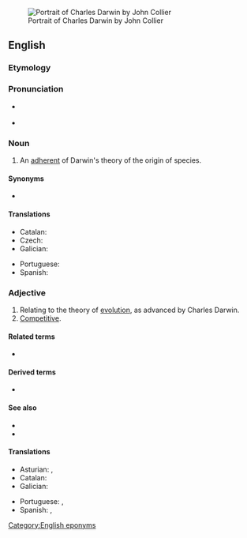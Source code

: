 {{also|darwinian}}
[[Image:Charles_Robert_Darwin_by_John_Collier.jpg|right|thumb|Portrait of Charles Darwin by John Collier]]

==English==

===Etymology===
{{suffix|Darwin|ian|lang=en}}

===Pronunciation===
* {{a|RP}} {{IPA|/dɑːˈwɪni.ən/|lang=en}}
* {{rhymes|ɪniən|lang=en}}

===Noun===
{{en-noun}}

# An [[adherent]] of Darwin's theory of the origin of species.

====Synonyms====
* {{l|en|Darwinist}}

====Translations====
{{trans-top|adherent of Darwin's theory}}
* Catalan: {{t|ca|darwinista|m|f}}
* Czech: {{t|cs|darwinista|m}}
* Galician: {{t|gl|darwinista|m|f}}
{{trans-mid}}
* Portuguese: {{t|pt|darwinista|m|f}}
* Spanish: {{t|es|darwinista|m|f}}
{{trans-bottom}}

===Adjective===
{{en-adj}}

# Relating to the theory of [[evolution]], as advanced by Charles Darwin.
# [[competitive|Competitive]].

====Related terms====
* {{l|en|Darwinism}}

====Derived terms====
* {{l|en|Darwinianism}}

====See also====
* {{l|en|survival of the fittest}}
* {{l|en|natural selection}}

====Translations====
{{trans-top|relating to the theory of evolution}}
* Asturian: {{t|ast|darvinianu}}, {{t|ast|darvinista}}
* Catalan: {{t|ca|darwinià}}
* Galician: {{t|gl|darwinista}}
{{trans-mid}}
* Portuguese: {{t|pt|darwiniano}}, {{t|pt|darwinista}}
* Spanish: {{t|es|darwiniano}}, {{t|es|darwinista}}
{{trans-bottom}}

[[Category:English eponyms]]